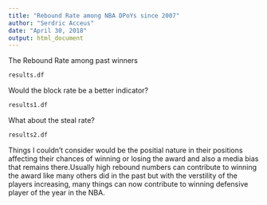 ---
title: "Rebound Rate among NBA DPoYs since 2007"
author: "Serdric Acceus"
date: "April 30, 2018"
output: html_document
---


The Rebound Rate among past winners
```{r}
results.df
```

Would the block rate be a better indicator?

```{r}
results1.df
```

What about the steal rate?

```{r}
results2.df
```

Things I couldn't consider would be the positial nature in their positions affecting their chances of winning or losing the award and also a media bias that remains there.Usually high rebound numbers can contribute to winning the award like many others did in the past but with the verstility of the players increasing, many things can now contribute to winning defensive player of the year in the NBA.

